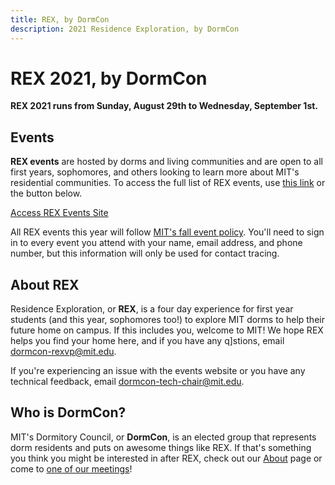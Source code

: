 ```yaml
---
title: REX, by DormCon
description: 2021 Residence Exploration, by DormCon
---
```


# REX 2021, by DormCon

**REX 2021 runs from Sunday, August 29th to Wednesday, September 1st.**

## Events

**REX events** are hosted by dorms and living communities and are open to all first years, sophomores, and others looking to learn more about MIT's residential communities.
To access the full list of REX events, use [this link](https://dormcon.notion.site/REX-2021-Events-a78d91984bb54e2aae6e9a196acf6769) or the button below.

<div style={{display: "flex", justifyContent: "center"}} className="margin-bottom--md">
    <a href="https://dormcon.notion.site/REX-2021-Events-a78d91984bb54e2aae6e9a196acf6769" className="button button--primary button--lg">Access REX Events Site</a>
</div>

All REX events this year will follow [MIT's fall event policy](https://now.mit.edu/policies/events/). You'll need to sign in to every event you attend with your name, email address, and phone number, but this information will only be used for contact tracing.

## About REX

Residence Exploration, or **REX**, is a four day experience for first year students (and this year, sophomores too!) to explore MIT dorms to help their future home on campus.
If this includes you, welcome to MIT! We hope REX helps you find your home here, and if you have any q]stions, email dormcon-rexvp@mit.edu.

If you're experiencing an issue with the events website or you have any technical feedback, email dormcon-tech-chair@mit.edu.

## Who is DormCon?

MIT's Dormitory Council, or **DormCon**, is an elected group that represents dorm residents and puts on awesome things like REX.
If that's something you think you might be interested in after REX, check out our [About](/about) page or come to [one of our meetings](/about/meetings)!
